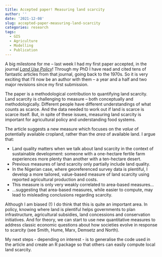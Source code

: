 ```yaml
---
title: Accepted paper! Measuring land scarcity
author: ''
date: '2021-12-08'
slug: accepted-paper-measuring-land-scarcity
categories: research
tags:
  - GIS
  - Agriculture
  - Modelling
  - Publication
---
```


A big milestone for me -- last week I had my first paper accepted, in the journal [*Land Use Policy*](https://www.journals.elsevier.com/land-use-policy)! Through my PhD I have read and cited tens of fantastic articles from that journal, going back to the 1970s. So it is very exciting that I'll now be an author with them -- a year and a half and two major revisions since my first submission.

The paper is a methodological contribution to quantifying land scarcity.
Land scarcity is challenging to measure -- both conceptually and methodologically.
Different people have different understandings of what counts as scarce.
And the data needed to work out if land is scarce is scarce itself.
But, in spite of these issues, measuring land scarcity is important for agricultural policy and understanding food systems.

The article suggests a new measure which focuses on the *value* of potentially available cropland, rather than the *area* of available land. I argue that:

- Land quality matters when we talk about land scarcity in the context of sustainable development: someone with a one-hectare fertile farm experiences more plenty than another with a ten-hectare desert.
- Previous measures of land scarcity only partially include land quality.
- In the Nigerian case, where georeferenced survey data is plentiful, I develop a more tailored, value-based measure of land scarcity using reported agricultural production and costs.
- This measure is only very weakly correlated to area-based measures...
- ...suggesting that area-based measures, while easier to compute, may lead to misleading conclusions regarding scarcity.

Although I am biased (!) I do think that this is quite an important area.
In policy, knowing where land is plentiful helps governments to plan infrastructure, agricultural subsidies, land concessions and conservation initiatives.
And for theory, we can start to use new quantitative measures to address classic economic questions about how societies evolve in response to scarcity (see Smith, Hume, Marx, Demsetz and North).

My next steps - depending on interest - is to generalise the code used in the article and create an R package so that others can easily compute local land scarcity.